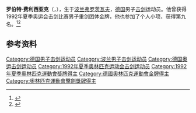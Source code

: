 {{NoteTA|G1=Sports}}
'''罗伯特·费利西亚克'''（{{lang-de|Robert Felisiak}}，{{bd|1962年|10月11日|}}），生于[[波兰|波兰]][[弗罗茨瓦夫|弗罗茨瓦夫]]，[[德国|德国]]男子[[击剑|击剑]]运动员。他曾获得1992年夏季奥运会击剑比赛男子重剑团体金牌，他也参加了个人小项，获得第九名。<ref>{{Cite web|title=Robert FELISIAK|url=https://www.olympic.org/robert-felisiak|accessdate=2021-03-13|date=2021-03-13|work=International Olympic Committee|language=en}}</ref><ref name="sports-reference">{{cite web |url=https://www.sports-reference.com/olympics/athletes/fe/robert-felisiak-1.html |archive-url=https://web.archive.org/web/20200417192921/https://www.sports-reference.com/olympics/athletes/fe/robert-felisiak-1.html |archive-date=2020-04-17 |title=Robert Felisiak Olympic Results |access-date=2011-12-24 |work=sports-reference.com}}</ref>

== 参考资料 ==
{{reflist}}

{{奥林匹克运动会击剑比赛男子重剑团体冠军}}

{{Authority control}}
{{DEFAULTSORT:Felisiak, Robert}}
[[Category:德国男子击剑运动员|Category:德国男子击剑运动员]]
[[Category:波兰男子击剑运动员|Category:波兰男子击剑运动员]]
[[Category:德国奥运击剑运动员|Category:德国奥运击剑运动员]]
[[Category:1992年夏季奥林匹克运动会击剑运动员|Category:1992年夏季奥林匹克运动会击剑运动员]]
[[Category:1992年夏季奧林匹克運動會獎牌得主|Category:1992年夏季奧林匹克運動會獎牌得主]]
[[Category:德國奧林匹克運動會金牌得主|Category:德國奧林匹克運動會金牌得主]]
[[Category:奧林匹克運動會擊劍獎牌得主|Category:奧林匹克運動會擊劍獎牌得主]]